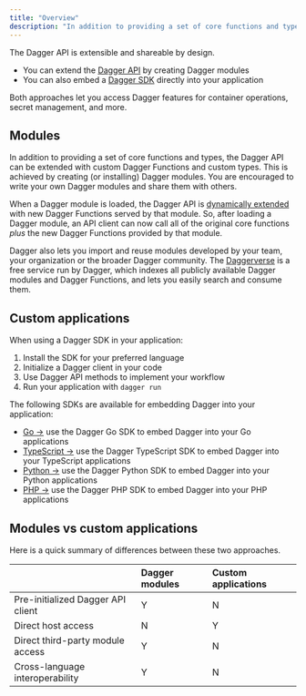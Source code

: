 ```yaml
---
title: "Overview"
description: "In addition to providing a set of core functions and types, the Dagger API can also be extended with custom Dagger Functions and custom types."
---
```


The Dagger API is extensible and shareable by design.

- You can extend the [Dagger API](../getting-started/api.mdx) by creating Dagger modules
- You can also embed a [Dagger SDK](../extending/clients-sdk.mdx) directly into your application

Both approaches let you access Dagger features for container operations, secret management, and more.

## Modules

In addition to providing a set of core functions and types, the Dagger API can be extended with custom Dagger Functions and custom types. This is achieved by creating (or installing) Dagger modules. You are encouraged to write your own Dagger modules and share them with others.

When a Dagger module is loaded, the Dagger API is [dynamically extended](../reference/api/internals.mdx#dynamic-api-extension) with new Dagger Functions served by that module. So, after loading a Dagger module, an API client can now call all of the original core functions _plus_ the new Dagger Functions provided by that module.

Dagger also lets you import and reuse modules developed by your team, your organization or the broader Dagger community. The [Daggerverse](https://daggerverse.dev) is a free service run by Dagger, which indexes all publicly available Dagger modules and Dagger Functions, and lets you easily search and consume them.

## Custom applications

When using a Dagger SDK in your application:

1. Install the SDK for your preferred language
2. Initialize a Dagger client in your code
3. Use Dagger API methods to implement your workflow
4. Run your application with `dagger run`

The following SDKs are available for embedding Dagger into your application:

- [Go →](./custom-applications/go.mdx) use the Dagger Go SDK to embed Dagger into your Go applications
- [TypeScript →](./custom-applications/typescript.mdx) use the Dagger TypeScript SDK to embed Dagger into your TypeScript applications
- [Python →](./custom-applications/python.mdx) use the Dagger Python SDK to embed Dagger into your Python applications
- [PHP →](./custom-applications/php.mdx) use the Dagger PHP SDK to embed Dagger into your PHP applications

## Modules vs custom applications

Here is a quick summary of differences between these two approaches.

|  | Dagger modules | Custom applications |
|:---|:---|:---|
| Pre-initialized Dagger API client | Y | N |
| Direct host access | N | Y |
| Direct third-party module access | Y | N |
| Cross-language interoperability | Y | N |

